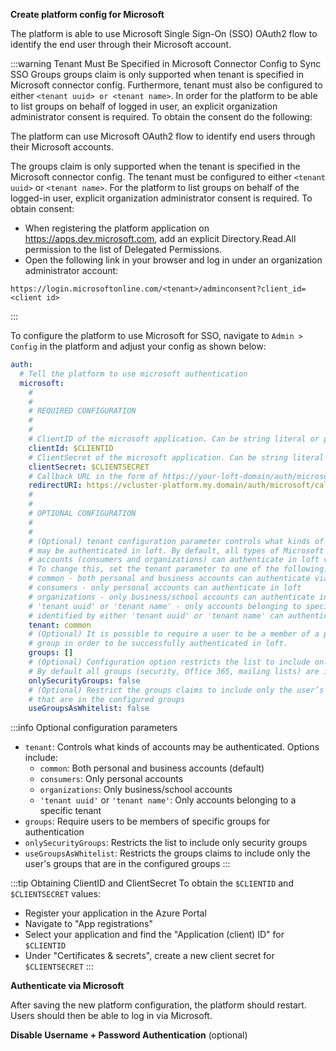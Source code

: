 
<Flow id="sso-ms">
<Step>

**Create platform config for Microsoft**

The platform is able to use Microsoft Single Sign-On (SSO) OAuth2 flow to
identify the end user through their Microsoft account.

:::warning Tenant Must Be Specified in Microsoft Connector Config to Sync SSO Groups
groups claim is only supported when tenant is specified in Microsoft connector
config. Furthermore, tenant must also be configured to either `<tenant uuid> or
<tenant name>`. In order for the platform to be able to list groups on behalf of logged in user, an explicit organization administrator consent is required. To obtain the consent do the following:

The platform can use Microsoft OAuth2 flow to identify end users through their Microsoft accounts.

The groups claim is only supported when the tenant is specified in the Microsoft connector config. The tenant must be configured to either `<tenant uuid>` or `<tenant name>`. For the platform to list groups on behalf of the logged-in user, explicit organization administrator consent is required. To obtain consent:

- When registering the platform application on https://apps.dev.microsoft.com, add an explicit Directory.Read.All permission to the list of Delegated Permissions.
- Open the following link in your browser and log in under an organization administrator account:

`https://login.microsoftonline.com/<tenant>/adminconsent?client_id=<client id>`

:::

To configure the platform to use Microsoft for SSO, navigate to `Admin > Config` in the platform and adjust your config as shown below:

```yaml title="Microsoft SSO configuration"
auth:
  # Tell the platform to use microsoft authentication
  microsoft:
    #
    #
    # REQUIRED CONFIGURATION
    #
    #
    # ClientID of the microsoft application. Can be string literal or pulled from the environment.
    clientId: $CLIENTID
    # ClientSecret of the microsoft application. Can be string literal or pulled from the environment.
    clientSecret: $CLIENTSECRET
    # Callback URL in the form of https://your-loft-domain/auth/microsoft/callback
    redirectURI: https://vcluster-platform.my.domain/auth/microsoft/callback
    #
    #
    # OPTIONAL CONFIGURATION
    #
    #
    # (Optional) tenant configuration parameter controls what kinds of accounts
    # may be authenticated in loft. By default, all types of Microsoft
    # accounts (consumers and organizations) can authenticate in loft via Microsoft.
    # To change this, set the tenant parameter to one of the following:
    # common - both personal and business accounts can authenticate via Microsoft (default)
    # consumers - only personal accounts can authenticate in loft
    # organizations - only business/school accounts can authenticate in loft
    # 'tenant uuid' or 'tenant name' - only accounts belonging to specific tenant
    # identified by either 'tenant uuid' or 'tenant name' can authenticate in loft
    tenant: common
    # (Optional) It is possible to require a user to be a member of a particular
    # group in order to be successfully authenticated in loft.
    groups: []
    # (Optional) Configuration option restricts the list to include only security groups.
    # By default all groups (security, Office 365, mailing lists) are included.
    onlySecurityGroups: false
    # (Optional) Restrict the groups claims to include only the user’s groups
    # that are in the configured groups
    useGroupsAsWhitelist: false
```

:::info Optional configuration parameters
- `tenant`: Controls what kinds of accounts may be authenticated. Options include:
  - `common`: Both personal and business accounts (default)
  - `consumers`: Only personal accounts
  - `organizations`: Only business/school accounts
  - `'tenant uuid'` or `'tenant name'`: Only accounts belonging to a specific tenant
- `groups`: Require users to be members of specific groups for authentication
- `onlySecurityGroups`: Restricts the list to include only security groups
- `useGroupsAsWhitelist`: Restricts the groups claims to include only the user's groups that are in the configured groups
:::

:::tip Obtaining ClientID and ClientSecret
To obtain the `$CLIENTID` and `$CLIENTSECRET` values:
- Register your application in the Azure Portal
- Navigate to "App registrations"
- Select your application and find the "Application (client) ID" for `$CLIENTID`
- Under "Certificates & secrets", create a new client secret for `$CLIENTSECRET`
:::

</Step>
<Step>

**Authenticate via Microsoft**

After saving the new platform configuration, the platform should restart. Users should then be able to log in via Microsoft.

</Step>
<Step>

**Disable Username + Password Authentication** (optional)

<DisablePasswordAuthPartial/>
</Step>
</Flow>
